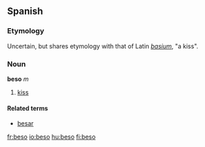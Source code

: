 ==Spanish==
===Etymology===
Uncertain, but shares etymology with that of Latin ''[[basium]]'', "a kiss".

===Noun===
'''beso''' ''m''
# [[kiss]]

====Related terms====
*[[besar]]

[[fr:beso]]
[[io:beso]]
[[hu:beso]]
[[fi:beso]]